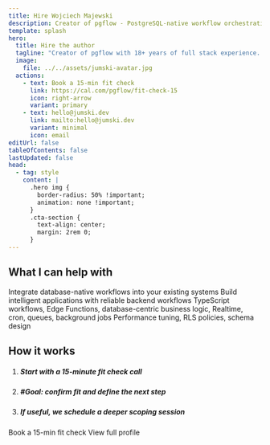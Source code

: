 ```yaml
---
title: Hire Wojciech Majewski
description: Creator of pgflow - PostgreSQL-native workflow orchestration for modern AI applications. 18+ years full stack experience, Supabase community member.
template: splash
hero:
  title: Hire the author
  tagline: "Creator of pgflow with 18+ years of full stack experience. I help teams integrate reliable database-native workflows and build AI-powered applications on Supabase."
  image:
    file: ../../assets/jumski-avatar.jpg
  actions:
    - text: Book a 15-min fit check
      link: https://cal.com/pgflow/fit-check-15
      icon: right-arrow
      variant: primary
    - text: hello@jumski.dev
      link: mailto:hello@jumski.dev
      variant: minimal
      icon: email
editUrl: false
tableOfContents: false
lastUpdated: false
head:
  - tag: style
    content: |
      .hero img {
        border-radius: 50% !important;
        animation: none !important;
      }
      .cta-section {
        text-align: center;
        margin: 2rem 0;
      }
---
```



## What I can help with

<CardGrid>
<Card title="pgflow Integration" icon="puzzle">
Integrate database-native workflows into your existing systems
</Card>

<Card title="AI-powered Web Apps" icon="rocket">
Build intelligent applications with reliable backend workflows
</Card>

<Card title="Supabase Architecture" icon="seti:db">
TypeScript workflows, Edge Functions, database-centric business logic, Realtime, cron, queues, background jobs
</Card>

<Card title="PostgreSQL Expertise" icon="approve-check-circle">
Performance tuning, RLS policies, schema design
</Card>
</CardGrid>

## How it works

<Steps>

1. ##### Start with a 15-minute fit check call
2. ##### #Goal: confirm fit and define the next step
3. ##### If useful, we schedule a deeper scoping session

</Steps>

<div class="cta-section">
  <LinkButton href="https://cal.com/pgflow/fit-check-15" variant="primary" icon="right-arrow">
    Book a 15-min fit check
  </LinkButton>

  <LinkButton href="https://jumski.dev" variant="minimal" icon="external">
    View full profile
  </LinkButton>
</div>

